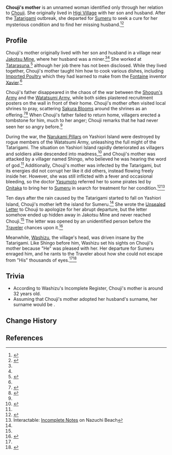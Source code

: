 {{Character Infobox
|type             = Mentioned
|region           = Inazuma
|child            = Chouji
}}
'''Chouji's mother''' is an unnamed woman identified only through her relation to [[Chouji]]. She originally lived in [[Higi Village]] with her son and husband. After the [[Tatarigami]] outbreak, she departed for [[Sumeru]] to seek a cure for her mysterious condition and to find her missing husband.<ref name="gazing">{{Ref/Quest|Gazing Three Thousand Miles Away}}</ref><ref name="prayers">{{Ref/HEO|Washizu's Prayers}}</ref>

==Profile==
Chouji's mother originally lived with her son and husband in a village near [[Jakotsu Mine]], where her husband was a miner.<ref name="gazing" /><ref name="notebook" /> She worked at [[Tatarasuna]],<ref name="travels">{{Ref/HEO|Chouji's Travels}}</ref> although her job there has not been disclosed. While they lived together, Chouji's mother taught him how to cook various dishes, including [[Imported Poultry]] which they had learned to make from the [[Fontaine]] inventor [[Xavier]].<ref name="gazing" />

Chouji's father disappeared in the chaos of the war between the [[Shogun's Army]] and the [[Watatsumi Army]], while both sides plastered recruitment posters on the wall in front of their home. Chouji's mother often visited local shrines to pray, scattering [[Sakura Bloom]]s around the shrines as an offering.<ref name="tattered">{{Ref/Item|Tattered Paper (Washizu)}}</ref><ref>{{Ref/HEO|Shrines of Yashiori Island}}</ref> When Chouji's father failed to return home, villagers erected a tombstone for him, much to her anger; Chouji remarks that he had never seen her so angry before.<ref name="gazing" />

During the war, the [[Narukami Pillar]]s on Yashiori Island were destroyed by rogue members of the Watatsumi Army, unleashing the full might of the Tatarigami. The situation on Yashiori Island rapidly deteriorated as villagers and soldiers alike descended into madness,<ref>{{Ref/HEO|Tatarigami Investigation Expedition}}</ref> and Chouji's mother was attacked by a villager named Shingo, who believed he was hearing the word of god.<ref name="tattered" /> Additionally, Chouji's mother was infected by the Tatarigami, but its energies did not corrupt her like it did others, instead flowing freely inside her. However, she was still inflicted with a fever and occasional bleeding, so the doctor [[Yasumoto]] referred her to some pirates led by [[Onitaka]] to bring her to [[Sumeru]] in search for treatment for her condition.<ref name="notebook">{{Ref/Item|Pharmacist's Notebook (II)}}</ref><ref name="pirate diary">Interactable: [[Pirate's Diary#Incomplete Notes|Incomplete Notes]] on Nazuchi Beach</ref>

Ten days after the rain caused by the Tatarigami started to fall on Yashiori Island, Chouji's mother left the island for Sumeru.<ref name="gazing" /> She wrote the [[Unsealed Letter]] to Chouji to apologize for her abrupt departure, but the letter somehow ended up hidden away in Jakotsu Mine and never reached Chouji.<ref name="gazing" /> The letter was opened by an unidentified person before the [[Traveler]] chances upon it.<ref>{{Ref/Item|Unsealed Letter}}</ref>

Meanwhile, [[Washizu]], the village's head, was driven insane by the Tatarigami. Like Shingo before him, Washizu set his sights on Chouji's mother because "He" was pleased with her. Her departure for Sumeru enraged him, and he rants to the Traveler about how she could not escape from "His" thousands of eyes.<ref name="prayers" /><ref>{{Ref/Quest|Sinister Instruction}}</ref>

==Trivia==
*According to Washizu's Incomplete Register, Chouji's mother is around 32 years old.
*Assuming that Chouji's mother adopted her husband's surname, her surname would be {{Lang|Zushi|ja=頭師}}.

==Change History==
{{Change History|introduced=2.0}}

==References==
{{Reflist|2}}